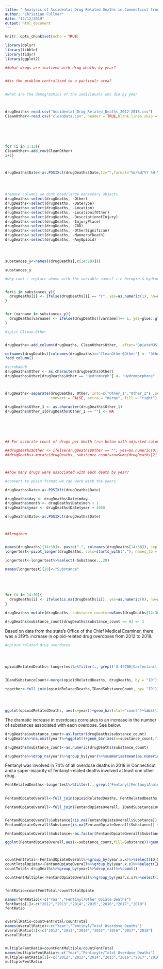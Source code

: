 ```yaml
---
title: " Analysis of Accidental Drug Related Deaths in Connecticut from 2012-2018"
author: "Christian Fullmer"
date: "12/12/2019"
output: html_document
---
```


```r
knitr::opts_chunk$set(echo = TRUE)
```


```r

library(dplyr)
library(tibble)
library(tidyr)
library(ggplot2)

##what drugs are invlived with drug deaths by year? 
  

##is the problem centralized to a particulr area? 
  

#what are the demographics of the individuals who die by year



drugDeaths<-read.csv("Accidental_Drug_Related_Deaths_2012-2018.csv")
CleanOther<-read.csv("cleanData.csv", header = TRUE,blank.lines.skip = FALSE)






for (i in 1:13){
CleanOther<-add_row(CleanOther)
i+1}



drugDeaths$Date<-as.POSIXct(drugDeaths$Date,tz="",format="%m/%d/%Y %H:%M:%S")




#remove columns we dont need/large unneseary objects
drugDeaths<-select(drugDeaths, -Other)
drugDeaths<-select(drugDeaths, -DateType)
drugDeaths<-select(drugDeaths, -Location)
drugDeaths<-select(drugDeaths, -LocationifOther)
drugDeaths<-select(drugDeaths, -DescriptionofInjury)
drugDeaths<-select(drugDeaths, -InjuryPlace)
drugDeaths<-select(drugDeaths, -COD)
drugDeaths<-select(drugDeaths, -OtherSignifican)
drugDeaths<-select(drugDeaths, -MannerofDeath)
drugDeaths<-select(drugDeaths, -AnyOpioid)




substances_y<-names((drugDeaths[,c(14:28)]))

substances_y

#why cant i replace above with the variable names? i.e heropin & hydromorphone


for(i in substances_y){
  drugDeaths[i] <- ifelse(drugDeaths[i] == "Y", yes=as.numeric(1), no=as.numeric(0))
}


for (varname in substances_y){
  drugDeaths[varname] <- ifelse(drugDeaths[[varname]]== 1, yes=glue::glue("{varname}"), no=NA)
}

#split Cllean.Other


drugDeaths<-add_column(drugDeaths, CleanOther$Other, .after="OpiateNOS")

colnames(drugDeaths)[colnames(drugDeaths)=="CleanOther$Other"] <- "Other"
?add_column()

#scrubadub
drugDeaths$Other <- as.character(drugDeaths$Other)
drugDeaths$Other[drugDeaths$Other == "Hydromorph"] <- "Hydromorphone"



drugDeaths<-separate(drugDeaths, Other, into=c("Other_1","Other_2") ,sep = ",", remove = TRUE,
                     convert = FALSE, extra = "merge", fill = "right")

drugDeaths$Other_1 <- as.character(drugDeaths$Other_1)
drugDeaths$Other_1[drugDeaths$Other_1 == ""] <- NA
 





## For accurate count of drugs per death (run below with adjusted column subset) 

##drugDeaths$Other <- ifelse(drugDeaths$Other == "", yes=as.numeric(0), no=as.numeric(1))
##drugDeaths<-mutate(drugDeaths, substance_count=rowSums(drugDeaths[21:35])) 



##how many drugs were associated with each death by year? 

#convert to posix format we can work with the years

drugDeaths$Date<-as.POSIXlt(drugDeaths$Date)

drugDeaths$day <- drugDeaths$Date$mday       
drugDeaths$month <- drugDeaths$Date$mon + 1   
drugDeaths$year <- drugDeaths$Date$year + 1900

drugDeaths$Date<-as.POSIXct(drugDeaths$Date)



##lengthen


names(drugDeaths)[14:30]<- paste(".", colnames(drugDeaths[14:30]), sep = "")
longertest<-pivot_longer(drugDeaths, cols=starts_with("."), names_to = "Substance", values_to = "Substance", names_prefix = ".",names_repair = "unique",  values_ptypes = list(val = 'character'),values_drop_na = TRUE)

longertest<-longertest%>%select(-Substance...20)

names(longertest)[20]<-"Substance"





for (i in 14:30){
  drugDeaths[i] <- ifelse(is.na(drugDeaths[i]), yes=as.numeric(0), no=as.numeric(1))
}

drugDeaths<-mutate(drugDeaths, substance_count=rowSums(drugDeaths[14:30])) 

drugDeaths$substance_count[drugDeaths$substance_count == 0] <- 1


```

Based on data from the state's Office of the Chief Medical Examiner, there was a 319% increase in opioid-related drug overdoses from 2012 to 2018.

  
```r
#opioid related drug overdoses




opioidRelatedDeaths<-longertest%>%filter(., grepl('U-47700|Carfentanil|Tapentadol|OPIOID|Opioid|Opiates|Morphine|Morphine RX|Hydromorph|Codiene|Heroin|Fentanyl|FentanylAnalogue|Oxycodone|Oxymorphone|Hydrocodone|Methadone|Tramad|Morphine_NotHeroin|Hydromorphone|OpiateNOS|Bupren', Substance))%>% group_by(ID)%>%select(ID, year)%>% unique()
  
  
IDandSubstanceCount<-merge(opioidRelatedDeaths, drugDeaths, by = "ID")

together<-full_join(opioidRelatedDeaths,IDandSubstanceCount, by= "ID")




ggplot(opioidRelatedDeaths, aes(x=year))+geom_bar(stat="count")+labs(title = "Opioid Related Deaths", subtitle = "Connecticut: 2012-2018")+geom_text(stat='count',aes(label=..count..),vjust=-1)+ylim(0,1100)


```


The dramatic increase in overdoses correlates to an increase in the number of substances associated with each overdose. See below. 

  
```r

drugDeaths$substance_count<-as.factor(drugDeaths$substance_count)
drugDeaths%>%na.omit(year)%>%ggplot()+geom_bar(aes(x=substance_count,fill=substance_count))+ylab(label ="number of deaths")+xlab(label="number of substances")+facet_wrap(~year)+labs(title = "Number of overdose deaths by the number of substances associated", subtitle = "Connecticut, 2012-2018")

drugDeaths$substance_count<-as.numeric(drugDeaths$substance_count)

drugDeaths%>%drop_na(year)%>%group_by(year)%>%summarise(mean(as.numeric(substance_count)))


```



Fentanyl was involved in 74% of all overdose deaths in 2018 in Connecticut and a super-majority of fentanyl-related deaths involved at least one other drug.

  
```r

FentRelatedDeaths<-longertest%>%filter(., grepl('Fentanyl|FentanylAnalogue|Carfentanyl|Carfentinil', Substance))
                                       
                                       
FentandOpiateOverall<-full_join(opioidRelatedDeaths, FentRelatedDeaths, by = "ID")

FentandOpiateOverall<-full_join(FentandOpiateOverall, IDandSubstanceCount, by = "ID")


FentandOpiateOverall$Substance[!is.na(FentandOpiateOverall$Substance)] <- "Fentinyl"
FentandOpiateOverall$Substance[is.na(FentandOpiateOverall$Substance)] <- "Other Opiate"

FentandOpiateOverall$Substance<-as.factor(FentandOpiateOverall$Substance)

ggplot(FentandOpiateOverall,aes(x=substance_count,fill=Substance))+geom_bar()+ylab(label ="Overdoses")+xlab(label="Number of Substances")+labs(title = "Occurance of fentinyl in opiate-related deaths ")+facet_wrap(~year.x.x)+theme_minimal()



countFentTotal<-FentandOpiateOverall%>%group_by(year.x.x)%>%select(ID,Substance,year.x.x)%>%filter(Substance=="Fentinyl")%>%unique()%>%count()
countTotalOpiate<-FentandOpiateOverall%>%group_by(year.x.x)%>%select(ID,Substance,year.x.x)%>%unique()%>%count()
countTotal<-drugDeaths%>%group_by(year)%>%drop_na()%>%count()

countFentMultiple<-FentandOpiateOverall%>%group_by(year.x.x)%>%select(ID,Substance,year.x.x,substance_count)%>%filter(Substance=="Fentinyl")%>%filter(substance_count>1)%>%unique()%>%count()


fentRatio=countFentTotal/countTotalOpiate

names(fentRatio)<-c("Year","Fentinyl/Other Opiate Deaths")
fentRatio[1]<-c("2012","2013","2014","2015","2016","2017","2018")
fentRatio


overallRatio=countFentTotal/countTotal
names(overallRatio)<-c("Year","Fentinyl/Total Overdose Deaths")
overallRatio[1]<-c("2012","2013","2014","2015","2016","2017","2018")
overallRatio


multipleFentRatio=countFentMultiple/countFentTotal
names(multipleFentRatio)<-c("Year","Fentinyl+/Total Overdose Deaths")
multipleFentRatio[1]<-c("2012","2013","2014","2015","2016","2017","2018")
multipleFentRatio

```




  

